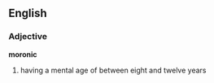 == English ==
=== Adjective ===
'''moronic'''
# having a mental age of between eight and twelve years